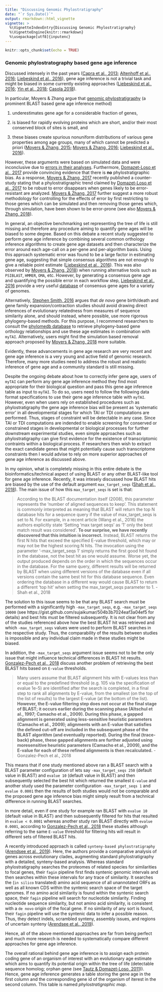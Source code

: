 ```yaml
---
title: "Discussing Genomic Phylostratigraphy"
date: "`r Sys.Date()`"
output: rmarkdown::html_vignette
vignette: >
  %\VignetteIndexEntry{Discussing Genomic Phylostratigraphy}
  %\VignetteEngine{knitr::rmarkdown}
  %\usepackage[utf8]{inputenc}
---
```


```r
knitr::opts_chunk$set(echo = TRUE)
```

### Genomic phylostratography based gene age inference

Discussed intensely in the past years ([Capra et al., 2013](https://www.sciencedirect.com/science/article/pii/S016895251300111X); [Altenhoff et al., 2016](https://www.nature.com/articles/nmeth.3830.pdf); [Liebeskind et al., 2016](https://academic.oup.com/gbe/article/8/6/1812/2574026)), gene age inference is not a trivial task and might be biased in some currently existing approaches ([Liebeskind et al., 2016](https://academic.oup.com/gbe/article/8/6/1812/2574026); [Yin et al., 2018](https://academic.oup.com/bib/article-lookup/doi/10.1093/bib/bby074); [Casola 2018](https://academic.oup.com/gbe/article/10/11/2906/5140197)).

In particular, Moyers & Zhang argue that [genomic phylostratigraphy](https://www.sciencedirect.com/science/article/pii/S0168952507002995) (a prominent BLAST based gene age inference method) 

1) underestimates gene age for a considerable fraction of genes, 

2) is biased for rapidly evolving proteins which are short, and/or their most conserved block of sites is small, and 

3) these biases create spurious nonuniform distributions of various gene properties among age groups, many of which cannot be predicted a priori ([Moyers & Zhang, 2015](https://academic.oup.com/mbe/article/32/1/258/2925575);  [Moyers & Zhang, 2016](https://academic.oup.com/mbe/article/33/5/1245/2579728); [Liebeskind et al., 2016](https://academic.oup.com/gbe/article/8/6/1812/2574026)). 

However, these arguments were based on simulated data and were inconclusive due to [errors in their analyses](https://academic.oup.com/mbe/article/33/11/3031/2272516). Furthermore, [Domazet-Loso et al., 2017](https://academic.oup.com/mbe/article-lookup/doi/10.1093/molbev/msw284) provide convincing evidence that there is __no__ phylostratigraphic bias. As a response,
[Moyers & Zhang, 2017](https://academic.oup.com/gbe/article/9/6/1519/3867914) recently published a counter-study stating that a phylostratigraphic trend claimed by [Domazet-Loso et al., 2017](https://academic.oup.com/mbe/article-lookup/doi/10.1093/molbev/msw284) to be robust to error disappears when genes likely to be error-resistant are analyzed. [Moyers & Zhang, 2017](https://academic.oup.com/gbe/article/9/6/1519/3867914) further suggest a more robust methodology for controlling for the effects of error by first restricting to those genes which can be simulated and then removing those genes which, through simulation, have been shown to be error-prone (see also [Moyers & Zhang, 2018](https://academic.oup.com/gbe/article/10/8/2037/5061555)).

In general, an objective benchmarking set representing the tree of life is still missing and therefore any procedure aiming to quantify gene ages will be biased to some degree. Based on this debate a recent study suggested to perform gene age inference by combining several common orthology inference algorithms to create gene age datasets and then characterize the error around each age-call on a per-gene and per-algorithm basis. Using this approach systematic error was found to be a large factor in estimating gene age, suggesting that simple consensus algorithms are not enough to give a reliable point estimate ([Liebeskind et al., 2016](https://academic.oup.com/gbe/article/8/6/1812/2574026)). This was also observed by [Moyers & Zhang, 2018](https://academic.oup.com/gbe/article/10/8/2037/5061555)) when running alternative tools such as `PSIBLAST`, `HMMER`, `OMA`, etc. However, by generating a consensus gene age and quantifying the possible error in each workflow step, [Liebeskind et al., 2016](https://academic.oup.com/gbe/article/8/6/1812/2574026) provide a very useful [database](https://github.com/marcottelab/Gene-Ages) of
consensus gene ages for a variety of genomes. 

Alternatively, [Stephen Smith, 2016](https://doi.org/10.1093/bib/bbw034) argues that _de novo_ gene birth/death and gene family expansion/contraction studies should avoid drawing direct inferences of evolutionary relatedness from measures of sequence similarity alone, and should instead, where possible, use more rigorous phylogeny-based methods. For this purpose, I recommend researchers to consult the [phylomedb database](http://orthology.phylomedb.org/) to retrieve phylogeny-based gene orthology relationships and use these age estimates in combination with `myTAI`. Alternatively, users might find the simulation based removal approach proposed by [Moyers & Zhang, 2018](https://academic.oup.com/gbe/article/10/8/2037/5061555) more suitable. 

Evidently, these advancements in gene age research are very recent and gene age inference is a very young and active field of genomic research. Therefore, many more studies need to address the robust and realistic inference of gene age and a community standard is still missing.

Despite the ongoing debate about how to correctly infer gene age, users of `myTAI` can perform any gene age inference method they find most appropriate for their biological question and pass this gene age inference table as input to `myTAI`. To do so, users need to follow the following data format specifications to use their gene age inference table with `myTAI`. However, even when users rely on established procedures such as phylostratigraphy the gene age inference bias will be present
as 'systematic error' in all developmental stages for which TAI or TDI computations are performed. Thus, stages of constraint will be detectable in any case. Since TAI or TDI computations are indended to enable screening for conserved or constrained stages in developmental or biological processes for further downstream experimental studies, even simple approaches such as phylostratigraphy can give first evidence for the existence of transcriptomic contraints within a biological process. If researchers then wish to extract the exact candidate genes that might potentially cause such transcriptome constraints then I would advise to rely on more superior approaches of gene age inference as discussed above.

In my opinion, what is completely missing in this entire debate is the bioinformatics/technical aspect of using BLAST or any other BLAST-like tool for gene age inference. Recently, it was intesely discussed how BLAST hits are biased by the use of the default argument `max_target_seqs` ([Shah et al., 2018](https://academic.oup.com/bioinformatics/advance-article/doi/10.1093/bioinformatics/bty833/5106166)). The main issue of how this `max_target_seqs` is set is that:

> According to the BLAST documentation itself (2008), this parameter represents the 'number of aligned sequences to keep'. This statement is commonly interpreted as meaning that BLAST will return the top N database hits for a sequence query if the value of max_target_seqs is set to N. For example, in a recent article (Wang et al., 2016) the authors explicitly state 'Setting 'max target seqs' as '1' only the best match result was considered'.
> __To our surprise, we have recently discovered that this intuition is incorrect.__ Instead, BLAST returns the first N hits that exceed the specified E-value threshold, which may or may not be the highest scoring N hits. The invocation using the parameter '-max_target_seqs 1' simply returns the first good hit found in the database, not the best hit as one would assume. Worse yet, the output produced depends on the order in which the sequences occur in the database. For the same query, different results will be returned by BLAST when using different versions of the database even if all versions contain the same best hit for this database sequence. Even ordering the database in a different way would cause BLAST to return a different 'top hit' when setting the max_target_seqs parameter to 1.
> - Shah et al., 2018

The solution to this issue seems to be that any BLAST search must be performed with a significantly high `-max_target_seqs`, e.g. `-max_target_seqs 10000` (see https://gist.github.com/sujaikumar/504b3b7024eaf3a04ef5 for details) and best hits
must be filtered subsequently. It is not clear from any of the studies referenced above how the best BLAST hit was retrieved and which `-max_target_seqs` values were used to perform BLAST searches in the respective study. Thus, the comparability of the results between studies is impossible and any individual claim made in these studies might be biased. 

In addition, the `-max_target_seqs` argument issue seems not to be the only issue that might influence technical differences in BLAST hit results. [Gonzalez-Pech et al., 2018](https://academic.oup.com/bioinformatics/advance-article/doi/10.1093/bioinformatics/bty1018/5239655) discuss another problem of retrieving the best BLAST hits based on `E-value` thresholds. 

> Many users assume that BLAST alignment hits with E-values
less than or equal to the predefined threshold (e.g. 105 via the specification of  evalue 1e-5) are identified after the search is completed, in a final step to rank all alignments by E-value, from the
smallest (on the top of the list of results) to the largest E-value (at
the bottom of the list).
>__However, the E-value filtering step does not occur at the final
stage of BLAST; it occurs earlier during the scanning phase (Altschul
et al., 1997; Camacho et al., 2009). During this phase, a gapped
alignment is generated using less-sensitive heuristic parameters
(Camacho et al., 2009); alignments with an E-value that satisfies the
defined cut-off are included in the subsequent phase of the BLAST
algorithm (and eventually reported). During the final (trace-back)
phase, these gapped alignments are further adjusted using moresensitive heuristic parameters (Camacho et al., 2009), and the
E-value for each of these refined alignments is then recalculated.__
> - Gonzalez-Pech et al., 2018

This means that if one study mentioned above ran a BLAST search with a
BLAST parameter configuration of lets say `-max_target_seqs 250` (default value in BLAST) and `evalue 10` (default value in BLAST) and then subsequently selected the best hit which returned the smallest `E-value` and another study used the parameter configuration `-max_target_seqs 1` and `evalue 0.0001` then the results of both studies would not be comparable and the proposed gene age inference bias might simply result from a technical difference in running BLAST searches.

In more detail, even if one study for example ran BLAST with `evalue 10` (default value in BLAST) and then subsequently filtered for hits that resulted in `evalue < 0.0001` whereas another study ran BLAST directly with `evalue 0.0001`, according to [Gonzalez-Pech et al., 2018](https://academic.oup.com/bioinformatics/advance-article/doi/10.1093/bioinformatics/bty1018/5239655) these studies although referring to the same `E-value` threshold for filtering hits will result in different sets of filtered BLAST hits.

A recently introduced approach is called `synteny-based phylostratigraphy` ([Arendsee et al., 2019](https://bmcbioinformatics.biomedcentral.com/articles/10.1186/s12859-019-3023-y)). Here, the authors provide a comparative analysis of genes across evolutionary clades, augmenting standard phylostratigraphy with a detailed, synteny-based analysis. Whereas standard phylostratigraphy searches the proteomes of related species for similarities to focal genes, their `fagin` pipeline first finds syntenic genomic intervals and then searches within these intervals for any trace of similarity. It searches the (`in silico` translated) amino acid sequence of all unannotated ORFs as well as all known CDS within the syntenic search space of the target genomes. If no amino acid similarity is found within the syntenic search space, their `fagin` pipeline will search for nucleotide similarity. Finding nucleotide sequence similarity, but not amino acid similarity, is consistent with a `de novo` origin of the focal gene. If no similarity of any sort is found, their `fagin` pipeline will use the syntenic data to infer a possible reason. Thus, they detect indels, scrambled synteny, assembly issues, and regions of uncertain synteny ([Arendsee et al., 2019](https://bmcbioinformatics.biomedcentral.com/articles/10.1186/s12859-019-3023-y)).

Hence, all of the above mentioned approaches are far from being perfect and much more research is needed to systematically compare different approaches for gene age inference.   

The overall rational behind gene age inference is to assign each protein coding gene of an organism of interest with an evolutionary age estimate which aims to quantify its potential origin within the tree of life (detectable sequence homolog; orphan gene (see  [Tautz & Domazet-Loso, 2011](https://www.nature.com/articles/nrg3053))). Hence, gene age inference generates a table storing the gene age in the first column and the corresponding gene id of the organism of iterest in the second column. This table is named _phylostratigraphic map_.

